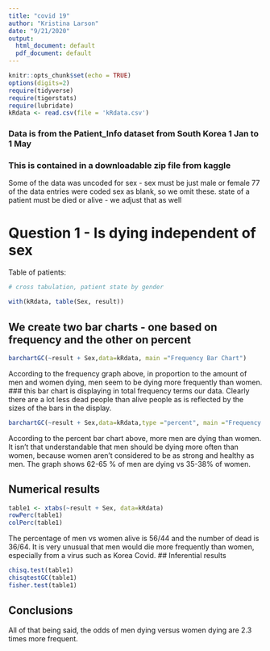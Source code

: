 ```yaml
---
title: "covid 19"
author: "Kristina Larson"
date: "9/21/2020"
output:
  html_document: default
  pdf_document: default
---
```


```r
knitr::opts_chunk$set(echo = TRUE)
options(digits=2)
require(tidyverse)
require(tigerstats)
require(lubridate)
kRdata <- read.csv(file = 'kRdata.csv')
```
### Data is from the Patient_Info dataset from South Korea 1 Jan to 1 May 
### This is contained in a downloadable zip file from kaggle

Some of the data was uncoded for sex - sex must be just male or female
77 of the data entries were coded sex  as blank, so we omit these.
state of a patient must be died or alive - we adjust that as well   
  
# Question 1 - Is dying independent of sex




Table of patients:
```r

# cross tabulation, patient state by gender

with(kRdata, table(Sex, result))

```

## We create two bar charts - one based on frequency and the other on percent

```r
barchartGC(~result + Sex,data=kRdata, main ="Frequency Bar Chart")
``` 

According to the frequency graph above, in proportion to the amount of men and women dying, men seem to be dying more frequently than women.  
### this bar chart is displaying in total frequency terms our data.  Clearly there are a lot less dead people than alive people as is reflected by the sizes of the bars in the display.  



```r
barchartGC(~result + Sex,data=kRdata,type ="percent", main ="Frequency Bar Chart")

```

According to the percent bar chart above, more men are dying than women. It isn't that understandable that men should be dying more often than women, because women aren't considered to be as strong and healthy as men. The graph shows 62-65 % of men are dying vs 35-38% of women.
  
## Numerical results
```r
table1 <- xtabs(~result + Sex, data=kRdata)
rowPerc(table1)
colPerc(table1)
```

The percentage of men vs women alive is 56/44 and the number of dead is 36/64. It is very unusual that men would die more frequently than women, especially from a virus such as Korea Covid. 
## Inferential results 
```r
chisq.test(table1)
chisqtestGC(table1)
fisher.test(table1)
```



## Conclusions
All of that being said, the odds of men dying versus women dying are 2.3 times more frequent. 
